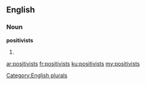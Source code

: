 ==English==

===Noun===
'''positivists'''

# {{plural of|[[positivist]]}}

[[Category:English plurals]]

[[ar:positivists]]
[[fr:positivists]]
[[ku:positivists]]
[[my:positivists]]